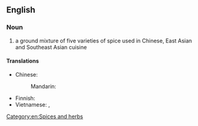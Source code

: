 {{wikipedia}}
==English==

===Noun===
{{en-noun|-}}

# a ground mixture of five varieties of spice used in Chinese, East Asian and Southeast Asian cuisine

====Translations====
{{trans-top|ground mixture}}
* Chinese:
*: Mandarin: {{t-|cmn|五香粉|tr=wǔxiāngfěn|sc=Hani}}
{{trans-mid}}
* Finnish: {{t-|fi|viismauste}}
* Vietnamese: {{t-|vi|bột ngũ vị hương}}, {{t-|vi|ngũ vị hương}}
{{trans-bottom}}

[[Category:en:Spices and herbs]]